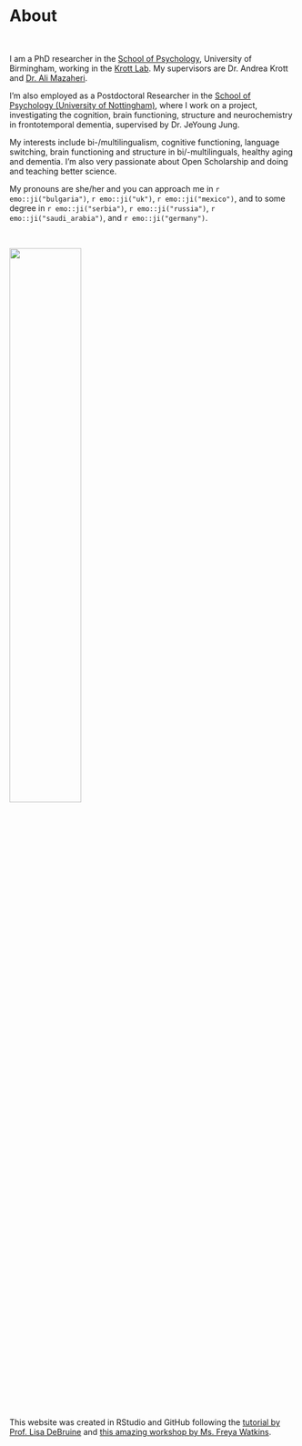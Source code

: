 # About
&nbsp;

<div align="justify">
I am a PhD researcher in the <a href="https://www.birmingham.ac.uk/schools/psychology/index.aspx" target="_blank">School of Psychology</a>, University of Birmingham, working in the <a href="https://andreakrott.com/" target="_blank">Krott Lab</a>.
My supervisors are Dr. Andrea Krott and <a href="https://alimazaheri.com/" target="_blank">Dr. Ali Mazaheri</a>. 

I'm also employed as a Postdoctoral Researcher in the <a href="https://www.nottingham.ac.uk/psychology/welcome-to-psychology.aspx" target="_blank">School of Psychology (University of Nottingham)</a>, where I work on a project, investigating the cognition, brain functioning, structure and neurochemistry in frontotemporal dementia, supervised by Dr. JeYoung Jung. 

My interests include bi-/multilingualism, cognitive functioning, language switching, brain functioning and structure in bi/-multilinguals, healthy aging and dementia. I'm also very passionate about Open Scholarship and doing and teaching better science. 

My pronouns are she/her and you can approach me in `r emo::ji("bulgaria")`, `r emo::ji("uk")`, `r emo::ji("mexico")`, and to some degree in `r emo::ji("serbia")`, `r emo::ji("russia")`, `r emo::ji("saudi_arabia")`, and `r emo::ji("germany")`.
</div>
&nbsp;

<div align="center">
<img src="C:/Users/44793/Documents/R/mywebpage/me.png"  width="50%" height="50%"></div>
&nbsp;

&nbsp;

&nbsp;

<div align="justify">
This website was created in RStudio and GitHub following the <a href="https://debruine.github.io/tutorials/webpages.html" target="_blank">tutorial by Prof. Lisa DeBruine</a> and <a href="https://www.youtube.com/watch?v=RD_ZR4Ulzec" target="_blank">this amazing workshop by Ms. Freya Watkins</a>.</span>
</div>
